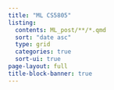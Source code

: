 ```yaml
---
title: "ML CS5805"
listing: 
  contents: ML_post/**/*.qmd
  sort: "date asc"
  type: grid
  categories: true
  sort-ui: true
page-layout: full
title-block-banner: true
---
```

